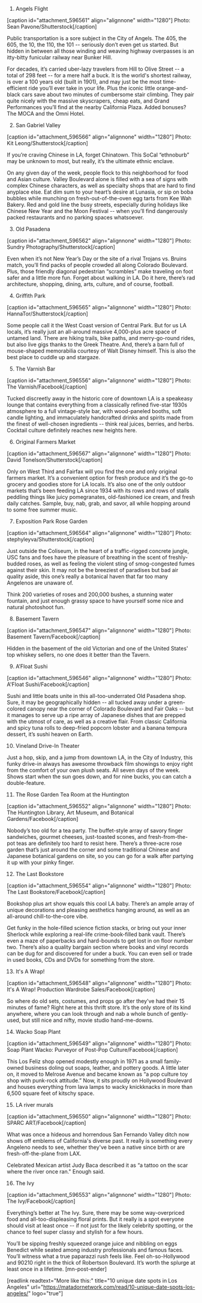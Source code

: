 1. Angels Flight

[caption id="attachment_596561" align="alignnone" width="1280"] Photo: Sean Pavone/Shutterstock[/caption]

Public transportation is a sore subject in the City of Angels. The 405, the 605, the 10, the 110, the 101 -- seriously don’t even get us started. But hidden in between all those winding and weaving highway overpasses is an itty-bitty funicular railway near Bunker Hill.

For decades, it’s carried uber-lazy travelers from Hill to Olive Street -- a total of 298 feet -- for a mere half a buck. It is the world's shortest railway, is over a 100 years old (built in 1901), and may just be the most time-efficient ride you’ll ever take in your life. Plus the iconic little orange-and-black cars save about two minutes of cumbersome stair climbing. They pair quite nicely with the massive skyscrapers, cheap eats, and Grand Performances you’ll find at the nearby California Plaza. Added bonuses? The MOCA and the Omni Hotel.

2. San Gabriel Valley

[caption id="attachment_596566" align="alignnone" width="1280"] Photo: Kit Leong/Shutterstock[/caption]

If you’re craving Chinese in LA, forget Chinatown. This SoCal “ethnoburb” may be unknown to most, but really, it’s the ultimate ethnic enclave.

On any given day of the week, people flock to this neighborhood for food and Asian culture. Valley Boulevard alone is filled with a sea of signs with complex Chinese characters, as well as specialty shops that are hard to find anyplace else. Eat dim sum to your heart’s desire at Lunasia, or sip on boba bubbles while munching on fresh-out-of-the-oven egg tarts from Kee Wah Bakery. Red and gold line the busy streets, especially during holidays like Chinese New Year and the Moon Festival -- when you’ll find dangerously packed restaurants and no parking spaces whatsoever.

3. Old Pasadena

[caption id="attachment_596562" align="alignnone" width="1280"] Photo: Sundry Photography/Shutterstock[/caption]

Even when it’s not New Year’s Day or the site of a rival Trojans vs. Bruins match, you’ll find packs of people crowded all along Colorado Boulevard. Plus, those friendly diagonal pedestrian “scrambles” make traveling on foot safer and a little more fun. Forget about walking in LA. Do it here, there’s rad architecture, shopping, dining, arts, culture, and of course, football.

4. Griffith Park

[caption id="attachment_596565" align="alignnone" width="1280"] Photo: HannaTor/Shutterstock[/caption]

Some people call it the West Coast version of Central Park. But for us LA locals, it’s really just an all-around massive 4,000-plus acre space of untamed land. There are hiking trails, bike paths, and merry-go-round rides, but also live gigs thanks to the Greek Theatre. And, there’s a barn full of mouse-shaped memorabilia courtesy of Walt Disney himself. This is also the best place to cuddle up and stargaze.

5. The Varnish Bar

[caption id="attachment_596556" align="alignnone" width="1280"] Photo: The Varnish/Facebook[/caption]

Tucked discreetly away in the historic core of downtown LA is a speakeasy lounge that contains everything from a classically refined five-star 1930s atmosphere to a full vintage-style bar, with wood-paneled booths, soft candle lighting, and immaculately handcrafted drinks and spirits made from the finest of well-chosen ingredients -- think real juices, berries, and herbs. Cocktail culture definitely reaches new heights here.

6. Original Farmers Market

[caption id="attachment_596567" align="alignnone" width="1280"] Photo: David Tonelson/Shutterstock[/caption]

Only on West Third and Fairfax will you find the one and only original farmers market. It’s a convenient option for fresh produce and it’s the go-to grocery and goodies store for LA locals. It’s also one of the only outdoor markets that’s been feeding LA since 1934 with its rows and rows of stalls peddling things like juicy pomegranates, old-fashioned ice cream, and fresh daily catches. Sample, buy, nab, grab, and savor, all while hopping around to some free summer music.

7. Exposition Park Rose Garden

[caption id="attachment_596564" align="alignnone" width="1280"] Photo: stephyleyva/Shutterstock[/caption]

Just outside the Coliseum, in the heart of a traffic-rigged concrete jungle, USC fans and foes have the pleasure of breathing in the scent of freshly-budded roses, as well as feeling the violent sting of smog-congested fumes against their skin. It may not be the breeziest of paradises but bad air quality aside, this one’s really a botanical haven that far too many Angelenos are unaware of.

Think 200 varieties of roses and 200,000 bushes, a stunning water fountain, and just enough grassy space to have yourself some nice and natural photoshoot fun.

8. Basement Tavern

[caption id="attachment_596547" align="alignnone" width="1280"] Photo: Basement Tavern/Facebook[/caption]

Hidden in the basement of the old Victorian and one of the United States' top whiskey sellers, no one does it better than the Tavern.

9. A’Float Sushi

[caption id="attachment_596546" align="alignnone" width="1280"] Photo: A'Float Sushi/Facebook[/caption]

Sushi and little boats unite in this all-too-underrated Old Pasadena shop. Sure, it may be geographically hidden -- all tucked away under a green-colored canopy near the corner of Colorado Boulevard and Fair Oaks -- but it manages to serve up a ripe array of Japanese dishes that are prepped with the utmost of care, as well as a creative flair. From classic California and spicy tuna rolls to deep-fried popcorn lobster and a banana tempura dessert, it’s sushi heaven on Earth.

10. Vineland Drive-In Theater

Just a hop, skip, and a jump from downtown LA, in the City of Industry, this funky drive-in always has awesome throwback film showings to enjoy right from the comfort of your own plush seats. All seven days of the week. Shows start when the sun goes down, and for nine bucks, you can catch a double-feature.

11. The Rose Garden Tea Room at the Huntington

[caption id="attachment_596552" align="alignnone" width="1280"] Photo: The Huntington Library, Art Museum, and Botanical Gardens/Facebook[/caption]

Nobody’s too old for a tea party. The buffet-style array of savory finger sandwiches, gourmet cheeses, just-toasted scones, and fresh-from-the-pot teas are definitely too hard to resist here. There’s a three-acre rose garden that’s just around the corner and some traditional Chinese and Japanese botanical gardens on site, so you can go for a walk after partying it up with your pinky finger.

12. The Last Bookstore

[caption id="attachment_596554" align="alignnone" width="1280"] Photo: The Last Bookstore/Facebook[/caption]

Bookshop plus art show equals this cool LA baby. There’s an ample array of unique decorations and pleasing aesthetics hanging around, as well as an all-around chill-to-the-core vibe.

Get funky in the hole-filled science fiction stacks, or bring out your inner Sherlock while exploring a real-life crime-book-filled bank vault. There’s even a maze of paperbacks and hard-bounds to get lost in on floor number two. There’s also a quality bargain section where books and vinyl records can be dug for and discovered for under a buck. You can even sell or trade in used books, CDs and DVDs for something from the store.

13. It's A Wrap!

[caption id="attachment_596548" align="alignnone" width="1280"] Photo: It's A Wrap! Production Wardrobe Sales/Facebook[/caption]

So where do old sets, costumes, and props go after they've had their 15 minutes of fame? Right here at this thrift store. It’s the only store of its kind anywhere, where you can look through and nab a whole bunch of gently-used, but still nice and nifty, movie studio hand-me-downs.

14. Wacko Soap Plant

[caption id="attachment_596549" align="alignnone" width="1280"] Photo: Soap Plant Wacko: Purveyor of Post-Pop Culture/Facebook[/caption]

This Los Feliz shop opened modestly enough in 1971 as a small family-owned business doling out soaps, leather, and pottery goods. A little later on, it moved to Melrose Avenue and became known as “a pop culture toy shop with punk-rock attitude.” Now, it sits proudly on Hollywood Boulevard and houses everything from lava lamps to wacky knickknacks in more than 6,500 square feet of kitschy space. 

15. LA river murals

[caption id="attachment_596550" align="alignnone" width="1280"] Photo: SPARC ART/Facebook[/caption]

What was once a hideous and horrendous San Fernando Valley ditch now shows off emblems of California's diverse past. It really is something every Angeleno needs to see, whether they've been a native since birth or are fresh-off-the-plane from LAX.

Celebrated Mexican artist Judy Baca described it as “a tattoo on the scar where the river once ran." Enough said.

16. The Ivy

[caption id="attachment_596553" align="alignnone" width="1280"] Photo: The Ivy/Facebook[/caption]

Everything’s better at The Ivy. Sure, there may be some way-overpriced food and all-too-displeasing floral prints. But it really is a spot everyone should visit at least once -- if not just for the likely celebrity spotting, or the chance to feel super classy and stylish for a few hours.

You’ll be sipping freshly squeezed orange juice and nibbling on eggs Benedict while seated among industry professionals and famous faces. You’ll witness what a true paparazzi rush feels like. Feel oh-so-Hollywood and 90210 right in the thick of Robertson Boulevard. It’s worth the splurge at least once in a lifetime. [mn-post-ender]

[readlink readtext="More like this:" title="10 unique date spots in Los Angeles"  url="https://matadornetwork.com/read/10-unique-date-spots-los-angeles/" logo="true"]